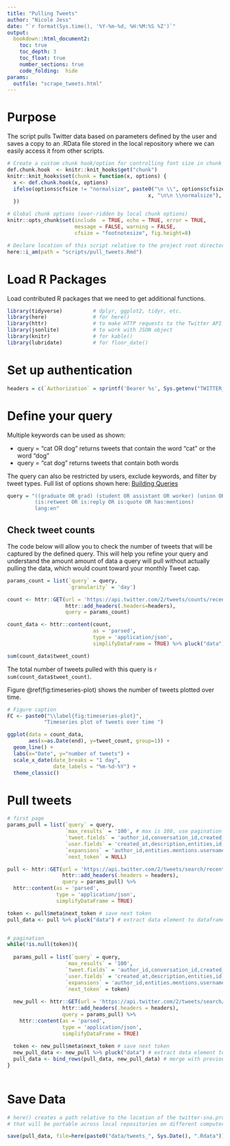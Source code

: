 ```yaml
---
title: "Pulling Tweets"
author: "Nicole Jess"
date: "`r format(Sys.time(), '%Y-%m-%d, %H:%M:%S %Z')`"
output: 
  bookdown::html_document2:
    toc: true
    toc_depth: 3
    toc_float: true
    number_sections: true
    code_folding:  hide
params: 
  outfile: "scrape_tweets.html"
---
```


# Purpose
The script pulls Twitter data based on parameters defined by the user and saves a 
copy to an .RData file stored in the local repository where we can easily access 
it from other scripts.

```r
# Create a custom chunk hook/option for controlling font size in chunk & output.
def.chunk.hook  <- knitr::knit_hooks$get("chunk")
knitr::knit_hooks$set(chunk = function(x, options) {
  x <- def.chunk.hook(x, options)
  ifelse(options$cfsize != "normalsize", paste0("\n \\", options$cfsize,"\n\n", 
                                              x, "\n\n \\normalsize"), x)
  })

# Global chunk options (over-ridden by local chunk options)
knitr::opts_chunk$set(include  = TRUE, echo = TRUE, error = TRUE, 
                      message = FALSE, warning = FALSE, 
                      cfsize = "footnotesize", fig.height=8)

# Declare location of this script relative to the project root directory.
here::i_am(path = "scripts/pull_tweets.Rmd")
```

# Load R Packages
Load contributed R packages that we need to get additional functions. 

``` r
library(tidyverse)          # dplyr, ggplot2, tidyr, etc.
library(here)               # for here()
library(httr)               # to make HTTP requests to the Twitter API
library(jsonlite)           # to work with JSON object
library(knitr)              # for kable()
library(lubridate)          # for floor_date()
```


# Set up authentication

```r

headers = c(`Authorization` = sprintf('Bearer %s', Sys.getenv("TWITTER_BEARER")))

```


# Define your query

Multiple keywords can be used as shown:

* query = "cat OR dog" returns tweets that contain the word "cat" or the word "dog"
* query = "cat dog" returns tweets that contain both words 

The query can also be restricted by users, exclude keywords, and filter by tweet 
types. Full list of options shown here: [Building Queries](https://developer.twitter.com/en/docs/twitter-api/tweets/search/integrate/build-a-query)

``` r


query = "((graduate OR grad) (student OR assistant OR worker) (union OR unionization OR wages OR healthcare OR NLRB OR labor OR contract OR strike))
         (is:retweet OR is:reply OR is:quote OR has:mentions)
         lang:en"

```

## Check tweet counts

The code below will allow you to check the number of tweets that will be captured
by the defined query. This will help you refine your query and understand the amount
amount of data a query will pull without actually pulling the data, which would count 
toward your monthly Tweet cap.

```r

params_count = list(`query` = query,
                    `granularity` = 'day')

count <- httr::GET(url = 'https://api.twitter.com/2/tweets/counts/recent',
                   httr::add_headers(.headers=headers),
                   query = params_count)

count_data <- httr::content(count,
                            as = 'parsed',
                            type = 'application/json',
                            simplifyDataFrame = TRUE) %>% pluck("data")

sum(count_data$tweet_count)

```

The total number of tweets pulled with this query is `r sum(count_data$tweet_count)`.

Figure \@ref(fig:timeseries-plot) shows the number of tweets plotted over time.

```r

# Figure caption
FC <- paste0("\\label{fig:timeseries-plot}",
            "Timeseries plot of tweets over time ")

ggplot(data = count_data,
       aes(x=as.Date(end), y=tweet_count, group=1)) +
  geom_line() +
  labs(x="Date", y="number of tweets") +
  scale_x_date(date_breaks = "1 day",
               date_labels = "%m-%d-%Y") +
  theme_classic()

```


# Pull tweets

```r

# first page
params_pull = list(`query` = query,
                   `max_results` = '100', # max is 100, use pagination to pull larger numbers
                   `tweet.fields` = 'author_id,conversation_id,created_at,entities,geo,id,in_reply_to_user_id,public_metrics,text',
                   `user.fields` = 'created_at,description,entities,id,location,name,public_metrics,username,verified',
                   `expansions` = 'author_id,entities.mentions.username,in_reply_to_user_id,referenced_tweets.id.author_id',
                   `next_token` = NULL)

pull <- httr::GET(url = 'https://api.twitter.com/2/tweets/search/recent',
                  httr::add_headers(.headers = headers),
                  query = params_pull) %>%
  httr::content(as = 'parsed',
                type = 'application/json',
                simplifyDataFrame = TRUE)

token <- pull$meta$next_token # save next token
pull_data <- pull %>% pluck("data") # extract data element to dataframe


# pagination
while(!is.null(token)){
 
  params_pull = list(`query` = query,
                   `max_results` = '100',
                   `tweet.fields` = 'author_id,conversation_id,created_at,entities,geo,id,in_reply_to_user_id,public_metrics,text',
                   `user.fields` = 'created_at,description,entities,id,location,name,public_metrics,username,verified',
                   `expansions` = 'author_id,entities.mentions.username,in_reply_to_user_id,referenced_tweets.id.author_id',
                   `next_token` = token)
  
  new_pull <- httr::GET(url = 'https://api.twitter.com/2/tweets/search/recent',
                  httr::add_headers(.headers = headers),
                  query = params_pull) %>%
    httr::content(as = 'parsed',
                  type = 'application/json',
                  simplifyDataFrame = TRUE)
  
  token <- new_pull$meta$next_token # save next token
  new_pull_data <- new_pull %>% pluck("data") # extract data element to dataframe
  pull_data <- bind_rows(pull_data, new_pull_data) # merge with previous pages
}
  

```


# Save Data

```r
# here() creates a path relative to the location of the twitter-sna.proj file
# that will be portable across local repositories on different computers.

save(pull_data, file=here(paste0("data/tweets_", Sys.Date(), ".Rdata")))


```

